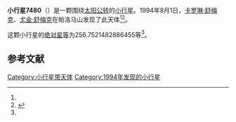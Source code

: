 {{Infobox planet
| bgcolour = #FFFFC0
| name = 7480 Norwan
| symbol = 
| image = 
| caption = 
| discovery = yes
| discovery_ref = 
| discoverer = [[卡罗琳·舒梅克|卡罗琳·舒梅克]]、[[尤金·舒梅克|尤金·舒梅克]]
| discovery_site = [[帕洛马山|帕洛马山]] 
| discovered = 1994年8月1日
| designations = yes
| mp_name = 
| named_after = 
| alt_names = 
| mp_category = [[阿莫尔型小行星|阿莫尔型小行星]]
| orbit_ref = <ref name="a">[http://ssd.jpl.nasa.gov/sbdb.cgi?sstr=7480 7480 Norwan] {{Wayback|url=http://ssd.jpl.nasa.gov/sbdb.cgi?sstr=7480 |date=20201124024502 }}，小行星數據庫瀏覽器（JPL Small-Body Database Browser）－[[美国国家航空航天局|美国国家航空航天局]]喷气推进实验室</ref>
| epoch = 2456400.5 (2013年4月18日更新)
| aphelion = {{convert|2.064558551782981|AU|km|3|abbr=on|lk=out}}
| perihelion = {{convert|1.070687874807382|AU|km|3|abbr=on}}
| semimajor = {{convert|1.567623213295182|AU|km|3|abbr=on}}
| eccentricity = 0.316999222
| period = 716.9039209 [[日|日]]<br />1.96[[儒略年|儒略年]]
| avg_speed = 
| inclination = 9.454138477869945
| asc_node = 124.4320218882519
| mean_anomaly = 
| arg_peri = 256.7521482886455
| satellites = 
| physical_characteristics = yes
| dimensions = 
| mass = 
| density = 
| surface_grav = 
| escape_velocity = 
| sidereal_day = 
| axial_tilt = 
| pole_ecliptic_lat = 
| pole_ecliptic_lon = 
| albedo = 
| temperatures= 
| temp_name1 = 
| mean_temp_1 = 
| max_temp_1 = 
| temp_name2 = 
| max_temp_2 = 
| spectral_type = 
| abs_magnitude = 256.7521482886455
}}

'''小行星7480'''（{{lang-en|7480 Norwan}}）是一颗围绕[[太阳|太阳]][[公转|公转]]的[[小行星|小行星]]。1994年8月1日，[[卡罗琳·舒梅克|卡罗琳·舒梅克]]、[[尤金·舒梅克|尤金·舒梅克]]在帕洛马山发现了此天体<ref name="a" /><ref>{{cite news|title=小行星列表|url=http://cfa-www.harvard.edu/iau/lists/NumberedMPs.txt|accessdate=2013-07-08|newspaper=哈佛大学|archive-date=2008-05-17|archive-url=https://web.archive.org/web/20080517010638/http://cfa-www.harvard.edu/iau/lists/NumberedMPs.txt|dead-url=no}}</ref>。

这颗小行星的[[绝对星等|绝对星等]]为256.7521482886455等<ref name="a" />。

==参考文献==
{{reflist}}
{{Minor Planet Number|[[小行星7479|小行星7479]]|[[小行星7481|小行星7481]]}}

{{小天体}}

[[Category:小行星带天体|Category:小行星带天体]]
[[Category:1994年发现的小行星|Category:1994年发现的小行星]]

{{asteroid-stub}}